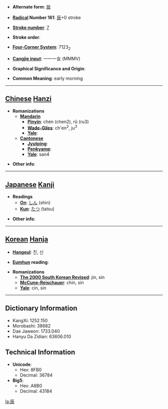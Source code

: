 * '''Alternate form''': [[辰]]

* '''[[Wiktionary:Chinese radical index| Radical]] Number 161''': [[Wiktionary:Chinese radical index 辰|辰]]+0 stroke

* '''[[Wiktionary:Chinese total strokes index|Stroke number]]''': [[Wiktionary:Chinese total strokes index 7|7]]

* '''Stroke order''': 

* '''[[Wiktionary:Chinese four corner index|Four-Corner System]]''': 7123<sub>2</sub>

* '''[[Wiktionary:Chinese Cangjie index|Cangjie input]]''': 一一一女 (MMMV)

* '''Graphical Significance and Origin''': 

* '''Common Meaning''': early morning

----

== [[Chinese]] [[Hanzi]] ==

* '''Romanizations'''
** '''[[Mandarin]]'''
*** '''[[Pinyin]]''': chén (chen2), rǔ (ru3)
*** '''[[Wade-Giles]]''': ch'en<sup>2</sup>, ju<sup>3</sup>
*** '''[[Yale]]''': 
** '''[[Cantonese]]'''
*** '''[[Jyutping]]''':
*** '''[[Penkyamp]]''': 
*** '''[[Yale]]''': san4

* '''Other info''': 

----

== [[Japanese]] [[Kanji]] ==

* '''Readings'''
** '''[[On]]''': [[しん]] (shin)
** '''[[Kun]]''': [[たつ]] (tatsu)

* '''Other info''':  

----

== [[Korean]] [[Hanja]] ==

* '''[[Hangeul]]''': 진, 신

* '''[[Eumhun]] reading''': 

* '''Romanizations'''
** '''[[The 2000 South Korean Revised Romanization|The 2000 South Korean Revised]]''': jin, sin
** '''[[McCune-Reischauer]]''': chin, sin
** '''[[Yale]]''': cin, sin

----

== Dictionary Information ==

* KangXi: 1252.150
* Morobashi: 38682
* Dae Jaweon: 1733.040
* Hanyu Da Zidian: 63606.010

== Technical Information ==

* '''Unicode''':
** Hex: 8FB0
** Decimal: 36784
* '''Big5''':
** Hex: A8B0
** Decimal: 43184

[[la:辰]]